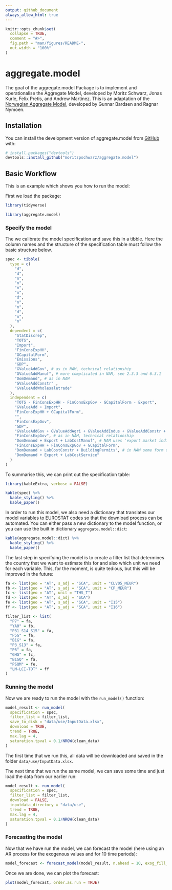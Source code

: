 ```yaml
---
output: github_document
always_allow_html: true
---
```


<!-- README.md is generated from README.Rmd. Please edit that file -->

```r
knitr::opts_chunk$set(
  collapse = TRUE,
  comment = "#>",
  fig.path = "man/figures/README-",
  out.width = "100%"
)
```

# aggregate.model

<!-- badges: start -->
<!-- badges: end -->

The goal of the aggregate.model Package is to implement and operationalise the Aggregate Model, developed by Moritz Schwarz, Jonas Kurle, Felix Pretis, and Andrew Martinez. This is an adaptation of the [Norwegian Aggregate Model](https://normetrics.no/nam/), developed by Gunnar Bardsen and Ragnar Nymoen. 

## Installation

You can install the development version of aggregate.model from [GitHub](https://github.com/) with:

``` r
# install.packages("devtools")
devtools::install_github("moritzpschwarz/aggregate.model")
```

## Basic Workflow

This is an example which shows you how to run the model:

First we load the package:

```r
library(tidyverse)
```


```r
library(aggregate.model)
```

### Specify the model

The we calibrate the model specification and save this in a tibble. 
Here the column names and the structure of the specification table must follow the basic structure below.

```r
spec <- tibble(
  type = c(
    "d",
    "d",
    "n",
    "n",
    "n",
    "n",
    "d",
    "n",
    "n",
    "d",
    "n",
    "n"
  ),
  dependent = c(
    "StatDiscrep",
    "TOTS",
    "Import",
    "FinConsExpHH",
    "GCapitalForm",
    "Emissions",
    "GDP",
    "GValueAddGov", # as in NAM, technical relationship
    "GValueAddManuf", # more complicated in NAM, see 2.3.3 and 6.3.1
    "DomDemand", # as in NAM
    "GValueAddConstr" ,
    "GValueAddWholesaletrade"
  ),
  independent = c(
    "TOTS - FinConsExpHH - FinConsExpGov - GCapitalForm - Export",
    "GValueAdd + Import",
    "FinConsExpHH + GCapitalForm",
    "",
    "FinConsExpGov",
    "GDP",
    "GValueAddGov + GValueAddAgri + GValueAddIndus + GValueAddConstr + GValueAddWholesaletrade + GValueAddInfocom + GValueAddFinance + GValueAddRealest + GValueAddResearch + GValueAddArts",
    "FinConsExpGov", # as in NAM, technical relationship
    "DomDemand + Export + LabCostManuf", # NAM uses 'export market indicator' not exports - unclear what this is, NAM uses unit labour cost in NOR manufacturing relative to the foreign price level - here is just total labour cost
    "FinConsExpHH + FinConsExpGov + GCapitalForm",
    "DomDemand + LabCostConstr + BuildingPermits", # in NAM some form of YFP2J = 0.3JBOL + 0.2JF P N + 0.3JO + 0.3JOIL. Unclear what this is. Using Building Permits instead
    "DomDemand + Export + LabCostService"
  )
)

```

To summarise this, we can print out the specification table: 

```r
library(kableExtra, verbose = FALSE)
```



```r
kable(spec) %>% 
  kable_styling() %>% 
  kable_paper()
```


In order to run this model, we also need a dictionary that translates our model variables to EUROSTAT codes so that the download process can be automated. You can either pass a new dictionary to the model function, or you can use the built in dictionary `aggregate.model::dict`:


```r
kable(aggregate.model::dict) %>% 
  kable_styling() %>% 
  kable_paper()
```

The last step in specifying the model is to create a filter list that determines the country that we want to estimate this for and also which unit we need for each variable. This, for the moment, is quite tedious, but this will be improved in the future:

```r
fa <- list(geo = "AT", s_adj = "SCA", unit = "CLV05_MEUR")
fb <- list(geo = "AT", s_adj = "SCA", unit = "CP_MEUR")
fc <- list(geo = "AT", unit = "THS_T")
fd <- list(geo = "AT", s_adj = "SCA")
fe <- list(geo = "AT", s_adj = "SCA", unit = "I15")
ff <- list(geo = "AT", s_adj = "SCA", unit = "I16")

filter_list <- list(
  "P7" = fa,
  "YA0" = fb,
  "P31_S14_S15" = fa,
  "P5G" = fa,
  "B1G" = fa,
  "P3_S13" = fa,
  "P6" = fa,
  "GHG" = fc,
  "B1GQ" = fa,
  "PSQM" = fe,
  "LM-LCI-TOT" = ff
)
```


### Running the model

Now we are ready to run the model with the `run_model()` function:

```r
model_result <- run_model(
  specification = spec,
  filter_list = filter_list,
  save_to_disk = "data/use/InputData.xlsx",
  download = TRUE,
  trend = TRUE,
  max.lag = 4,
  saturation.tpval = 0.1/NROW(clean_data)
)
```

The first time that we run this, all data will be downloaded and saved in the folder `data/use/InputData.xlsx`. 

The next time that we run the same model, we can save some time and just load the data from our earlier run: 
```r
model_result <- run_model(
  specification = spec,
  filter_list = filter_list,
  download = FALSE,
  inputdata_directory = "data/use",
  trend = TRUE,
  max.lag = 4,
  saturation.tpval = 0.1/NROW(clean_data)
)
```


### Forecasting the model

Now that we have run the model, we can forecast the model (here using an AR process for the exogenous values and for 10 time periods):

```r
model_forecast <- forecast_model(model_result, n.ahead = 10, exog_fill_method = "AR", plot.forecast = FALSE)
```

Once we are done, we can plot the forecast: 

```r
plot(model_forecast, order.as.run = TRUE)
```







